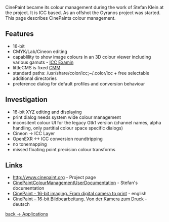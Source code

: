 CinePaint became its colour management during the work of Stefan Klein at the project. It is ICC based. As an offshot the Oyranos project was started. This page describes CinePaints colour management.

== Features ==
* 16-bit
* CMYK/Lab/Cineon editing
* capablility to show image colours in an 3D colour viewer including various gamuts -  [http://www.behrmann.name/index.php?option=com_content&task=view&id=32&Itemid=70 ICC Examin]
* littleCMS is fixed [[ColourMatchingModuls|CMM]]
* standard paths: /usr/share/color/icc;~/.color/icc + free selectable additional directories
* preference dialog for default profiles and conversion behaviour

== Investigation ==
* 16-bit XYZ editing and displaying
* print dialog needs system wide colour management
* inconsitent colour UI for the legacy Gtk1 version (channel names, alpha handling, only partitial colour space specific dialogs)
* Cineon -> ICC Layer
* OpenEXR <-> ICC conversion roundtripping
* no tonemapping
* missed floating point precision colour transforms

== Links ==
*http://www.cinepaint.org - Project page
*[http://cinepaint.bigasterisk.com/CinePaintColourManagementUserDocumentation CinePaintColourManagementUserDocumentation] - Stefan's documentation
*[http://www.behrmann.name/index.php?option=com_weblinks&task=view&catid=67&id=56&Itemid=85 CinePaint - 16-bit imaging. From digital camera to print] - english
*[http://www.behrmann.name/index.php?option=com_weblinks&task=view&catid=67&id=54&Itemid=86  CinePaint – 16-bit Bildbearbeitung. Von der Kamera zum Druck] - deutsch


[[Applications|back -> Applications]]
